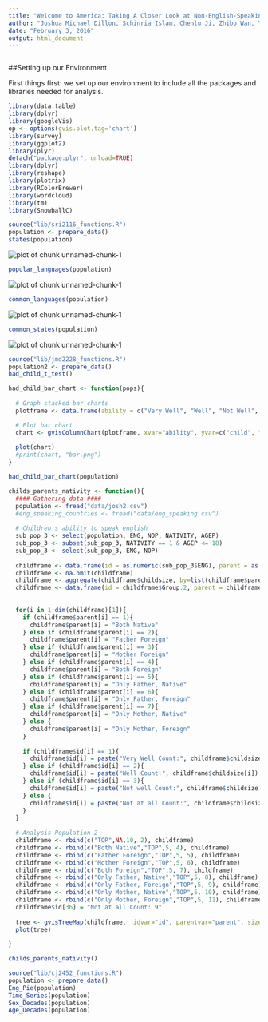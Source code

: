 ```yaml
---
title: "Welcome to America: Taking A Closer Look at Non-English-Speaking Immigrants in the ACS 2013"
author: "Joshua Michael Dillon, Schinria Islam, Chenlu Ji, Zhibo Wan, Yuan Zhao"
date: "February 3, 2016"
output: html_document
---
```



```r


```

##Setting up our Environment

First things first: we set up our environment to include all the packages and libraries needed for analysis.


```r
library(data.table)
library(dplyr)
library(googleVis)
op <- options(gvis.plot.tag='chart')
library(survey)
library(ggplot2)
library(plyr)
detach("package:plyr", unload=TRUE)
library(dplyr)
library(reshape)
library(plotrix)
library(RColorBrewer)
library(wordcloud)
library(tm)
library(SnowballC)
```

```r
source("lib/sri2116_functions.R")
population <- prepare_data()
states(population)

```
<p><img src="figs/states1.png" alt="plot of chunk unnamed-chunk-1"> </p>
```r
popular_languages(population)

```
<p><img src="figs/wordcloud.png" alt="plot of chunk unnamed-chunk-1"> </p>
```r
common_languages(population)
```
<p><img src="figs/common_lang.png" alt="plot of chunk unnamed-chunk-1"> </p>
```r
common_states(population)
```
<p><img src="figs/common_states.png" alt="plot of chunk unnamed-chunk-1"> </p>
```r
source("lib/jmd2228_functions.R")
population2 <- prepare_data()
had_child_t_test()

```

```r
had_child_bar_chart <- function(pops){
  
  # Graph stacked bar charts
  plotframe <- data.frame(ability = c("Very Well", "Well", "Not Well", "Not at all"), child = c(prop.table(table(pops$children))), nochild = c(prop.table(table(pops$nochildren))))

  # Plot bar chart
  chart <- gvisColumnChart(plotframe, xvar="ability", yvar=c("child", "nochild"), options=list(isStacked=TRUE, title="Parents' Ability to Speak English Stacked By Birth of Child", vAxes="[{title:'Percent of Sub Population'}]", series="[{labelInLegend: 'Child'}, {labelInLegend: 'No child'}]"))
                           
  plot(chart)
  #print(chart, "bar.png")
}

had_child_bar_chart(population)

```

```r
childs_parents_nativity <- function(){
  #### Gathering data ####
  population <- fread("data/josh2.csv")
  #eng_speaking_countries <- fread("data/eng_speaking.csv")
  
  # Children's ability to speak english
  sub_pop_3 <- select(population, ENG, NOP, NATIVITY, AGEP)
  sub_pop_3 <- subset(sub_pop_3, NATIVITY == 1 & AGEP <= 18)
  sub_pop_3 <- select(sub_pop_3, ENG, NOP)
  
  childframe <- data.frame(id = as.numeric(sub_pop_3$ENG), parent = as.numeric(sub_pop_3$NOP), childsize = c(rep(1,length(sub_pop_3$ENG))), fac = as.numeric(sub_pop_3$ENG))
  childframe <- na.omit(childframe)
  childframe <- aggregate(childframe$childsize, by=list(childframe$parent, childframe$id), sum)
  childframe <- data.frame(id = childframe$Group.2, parent = childframe$Group.1, childsize = childframe$x, fac = childframe$x)
  
  
  for(i in 1:dim(childframe)[1]){
    if (childframe$parent[i] == 1){
      childframe$parent[i] = "Both Native"
    } else if (childframe$parent[i] == 2){
      childframe$parent[i] = "Father Foreign"
    } else if (childframe$parent[i] == 3){
      childframe$parent[i] = "Mother Foreign"
    } else if (childframe$parent[i] == 4){
      childframe$parent[i] = "Both Foreign"
    } else if (childframe$parent[i] == 5){
      childframe$parent[i] = "Only Father, Native"
    } else if (childframe$parent[i] == 6){
      childframe$parent[i] = "Only Father, Foreign"
    } else if (childframe$parent[i] == 7){
      childframe$parent[i] = "Only Mother, Native"
    } else {
      childframe$parent[i] = "Only Mother, Foreign"
    }
    
    if (childframe$id[i] == 1){
      childframe$id[i] = paste("Very Well Count:", childframe$childsize[i])
    } else if (childframe$id[i] == 2){
      childframe$id[i] = paste("Well Count:", childframe$childsize[i])
    } else if (childframe$id[i] == 3){
      childframe$id[i] = paste("Not well Count:", childframe$childsize[i])
    } else {
      childframe$id[i] = paste("Not at all Count:", childframe$childsize[i])
    }
  }
  
  # Analysis Population 2
  childframe <- rbind(c("TOP",NA,10, 2), childframe)
  childframe <- rbind(c("Both Native","TOP",5, 4), childframe)
  childframe <- rbind(c("Father Foreign","TOP",5, 5), childframe)
  childframe <- rbind(c("Mother Foreign","TOP",5, 6), childframe)
  childframe <- rbind(c("Both Foreign","TOP",5, 7), childframe)
  childframe <- rbind(c("Only Father, Native","TOP",5, 8), childframe)
  childframe <- rbind(c("Only Father, Foreign","TOP",5, 9), childframe)
  childframe <- rbind(c("Only Mother, Native","TOP",5, 10), childframe)
  childframe <- rbind(c("Only Mother, Foreign","TOP",5, 11), childframe)
  childframe$id[36] = "Not at all Count: 9"
  
  tree <- gvisTreeMap(childframe,  idvar="id", parentvar="parent", sizevar="childsize", colorvar="fac", options=list(minColor='#EDF8FB',midColor='#66C2A4',maxColor='#006D2C'))
  plot(tree)
  
}

childs_parents_nativity()
```

```r
source("lib/cj2452_functions.R")
population <- prepare_data()
Eng_Pie(population)
Time_Series(population)
Sex_Decades(population)
Age_Decades(population)
```

```r

```

